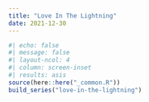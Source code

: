 ```yaml
---
title: "Love In The Lightning"
date: 2021-12-30
---
```

  
```r
#| echo: false
#| message: false
#| layout-ncol: 4
#| column: screen-inset
#| results: asis
source(here::here("_common.R"))
build_series("love-in-the-lightning")
```
